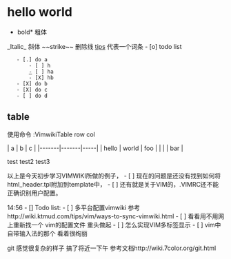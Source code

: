 = hello world =
*bold* 粗体
_Italic_ 斜体
~~strike~~ 删除线
[[tips]] 代表一个词条
- [o] todo list
    - [.] do a
        - [ ] h
        [[-]] [ ] ha
        - [X] hb
	- [X] do b 
	- [X] do c
	- [ ] do d

{{{class="brush: python"
class TestHelloWorld(object):
  """Hello world python."""
  def __init__(self, name):
    self.name = name

  def say(self):
    print("hello {0}".format(self.name))
  }}}
  
== table ==
使用命令  :VimwikiTable row col

| a     | b     | c   |
|-------|-------|-----|
| hello | world | foo |
|       |       | bar |

test
test2
test3

以上是今天初步学习VIMWIKI所做的例子，
- [ ] 现在的问题是还没有找到如何将html_header.tpl附加到template中，
- [ ] 还有就是关于VIM的，.VIMRC还不能正确识别用户配置。

14:56 
- [] Todo list:
- [ ] 多平台配置vimwiki 参考http://wiki.ktmud.com/tips/vim/ways-to-sync-vimwiki.html
- [ ] 看看用不用网上重新找一个 vim的配置文件 重头做起
- [ ] 怎么实现VIM多标签显示
- [ ] vim中自带输入法的那个 看着很绚丽

git
感觉很复杂的样子 搞了将近一下午 参考文档http://wiki.7color.org/git.html
